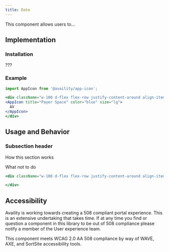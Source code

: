 ```yaml
---
title: Date
---
```


This component allows users to…


## Implementation 

### Installation

???

### Example

```jsx live=true viewCode=true
import AppIcon from '@availity/app-icon';

<div className="w-100 d-flex flex-row justify-content-around align-items-center">
<AppIcon title="Payer Space" color="blue" size="lg">
  AV
</AppIcon>
</div>
```


## Usage and Behavior

### Subsection header

How this section works

<div class="disclaimer">
 What not to do
</div>

```jsx live=true viewCode=false
<div className="w-100 d-flex flex-row justify-content-around align-items-center">

</div>
```



##  Accessibility

Availity is working towards creating a 508 compliant portal experience. This is an extensive undertaking that takes time. 
If at any time you find or question a component in this library to be out of 508 compliance please notify a member of the
User experience team.

<div class="disclaimer">
  This component meets WCAG 2.0 AA 508 compliance by way of WAVE, AXE, and SortSite accessibility tools.
</div>
